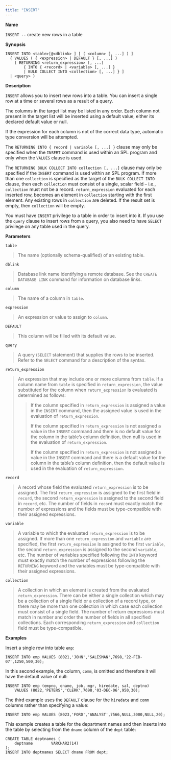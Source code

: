 ```yaml
---
title: "INSERT"
---
```


<div id="insert" class="registered_link"></div>

**Name**

`INSERT --` create new rows in a table

**Synopsis**

```text
INSERT INTO <table>[@<dblink> ] [ ( <column> [, ...] ) ]
  { VALUES ( { <expression> | DEFAULT } [, ...] )
    [ RETURNING <return_expression> [, ...]
        { INTO { <record> | <variable> [, ...] }
        | BULK COLLECT INTO <collection> [, ...] } ]
  | <query> }
```

**Description**

`INSERT` allows you to insert new rows into a table. You can insert a single row at a time or several rows as a result of a query.

The columns in the target list may be listed in any order. Each column not present in the target list will be inserted using a default value, either its declared default value or null.

If the expression for each column is not of the correct data type, automatic type conversion will be attempted.

The `RETURNING INTO { record | variable [, ...] }` clause may only be specified when the `INSERT` command is used within an SPL program and only when the `VALUES` clause is used.

The `RETURNING BULK COLLECT INTO collection [, ...]` clause may only be specified if the `INSERT` command is used within an SPL program. If more than one `collection` is specified as the target of the `BULK COLLECT INTO` clause, then each `collection` must consist of a single, scalar field – i.e., `collection` must not be a record. `return_expression` evaluated for each inserted row, becomes an element in `collection` starting with the first element. Any existing rows in `collection` are deleted. If the result set is empty, then `collection` will be empty.

You must have `INSERT` privilege to a table in order to insert into it. If you use the `query` clause to insert rows from a query, you also need to have `SELECT` privilege on any table used in the query.

**Parameters**

`table`

> The name (optionally schema-qualified) of an existing table.

`dblink`

> Database link name identifying a remote database. See the `CREATE DATABASE LINK` command for information on database links.

`column`

> The name of a column in `table`.

`expression`

> An expression or value to assign to `column`.

`DEFAULT`

> This column will be filled with its default value.

`query`

> A query (`SELECT` statement) that supplies the rows to be inserted. Refer to the `SELECT` command for a description of the syntax.

`return_expression`

> An expression that may include one or more columns from `table`. If a column name from `table` is specified in `return_expression`, the value substituted for the column when `return_expression` is evaluated is determined as follows:
>
> > If the column specified in `return_expression` is assigned a value in the `INSERT` command, then the assigned value is used in the evaluation of `return_expression`.
> >
> > If the column specified in `return_expression` is not assigned a value in the `INSERT` command and there is no default value for the column in the table’s column definition, then null is used in the evaluation of `return_expression`.
> >
> > If the column specified in `return_expression` is not assigned a value in the `INSERT` command and there is a default value for the column in the table’s column definition, then the default value is used in the evaluation of `return_expression`.

`record`

> A record whose field the evaluated `return_expression` is to be assigned. The first `return_expression` is assigned to the first field in `record`, the second `return_expression` is assigned to the second field in `record`, etc. The number of fields in `record` must exactly match the number of expressions and the fields must be type-compatible with their assigned expressions.

`variable`

> A variable to which the evaluated `return_expression` is to be assigned. If more than one `return_expression` and `variable` are specified, the first `return_expression` is assigned to the first `variable`, the second `return_expression` is assigned to the second `variable`, etc. The number of variables specified following the `INTO` keyword must exactly match the number of expressions following the `RETURNING` keyword and the variables must be type-compatible with their assigned expressions.

`collection`

> A collection in which an element is created from the evaluated `return_expression`. There can be either a single collection which may be a collection of a single field or a collection of a record type, or there may be more than one collection in which case each collection must consist of a single field. The number of return expressions must match in number and order the number of fields in all specified collections. Each corresponding `return_expression` and `collection` field must be type-compatible.

**Examples**

Insert a single row into table `emp`:

```text
INSERT INTO emp VALUES (8021,'JOHN','SALESMAN',7698,'22-FEB-07',1250,500,30);
```

In this second example, the column, `comm`, is omitted and therefore it will have the default value of null:

```text
INSERT INTO emp (empno, ename, job, mgr, hiredate, sal, deptno)
    VALUES (8022,'PETERS','CLERK',7698,'03-DEC-06',950,30);
```

The third example uses the `DEFAULT` clause for the `hiredate` and `comm` columns rather than specifying a value:

```text
INSERT INTO emp VALUES (8023,'FORD','ANALYST',7566,NULL,3000,NULL,20);
```

This example creates a table for the department names and then inserts into the table by selecting from the `dname` column of the `dept` table:

```text
CREATE TABLE deptnames (
    deptname        VARCHAR2(14)
);
INSERT INTO deptnames SELECT dname FROM dept;
```
